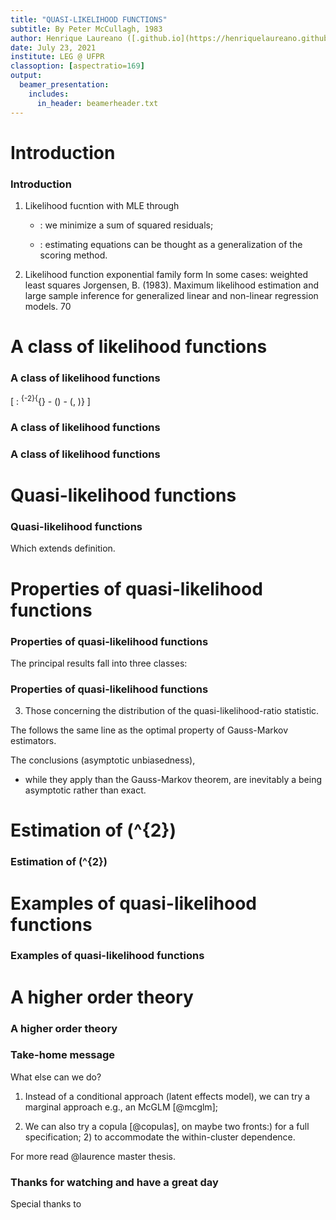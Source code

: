```yaml
---
title: "QUASI-LIKELIHOOD FUNCTIONS"
subtitle: By Peter McCullagh, 1983
author: Henrique Laureano ([.github.io](https://henriquelaureano.github.io))
date: July 23, 2021
institute: LEG @ UFPR
classoption: [aspectratio=169]
output:
  beamer_presentation:
    includes:
      in_header: beamerheader.txt
---
```


###

\begin{columns}
 \column{3cm}
  \includegraphics[height=3cm]{logo/mccullagh_old.jpg}
 \column{12cm}
  \includegraphics[height=4.5cm]{
   logo/quasi_likelihood_functions-cover.png}
\end{columns}

\bigskip
\begin{columns}
 \column{3cm}
  \includegraphics[height=3cm]{logo/mccullagh_now.jpg}
 \column{12cm}
  \begin{enumerate}
   \item Distinguished Professor\\
         in the Department of Statistics @ University of Chicago;
   \vspace{0.15cm}
   \item Completed his PhD at Imperial College London,\\
         supervised by David Cox and Anthony Atkinson;
   \vspace{0.15cm}
   \item Also at Imperial College London,\\
         was the PhD supervisor of Gauss Cordeiro.
  \end{enumerate}
\end{columns}

# Introduction

### Introduction

\vspace{-0.1cm}
1. Likelihood fucntion with \textbf{exponential family form}\newline
   \hspace*{0.5cm}\rotatebox[origin=c]{180}{$\Lsh$}
   MLE through \textbf{weighted least squares}

   - \textbf{variance (assumed) constant}:
     we minimize a sum of squared residuals;
   
   - \textbf{variance not constant}:\newline
     estimating equations can be thought as a generalization of the
     scoring method.

2. Likelihood function \textcolor{AlertOrange}{without} exponential
   family form\newline
   \hspace*{0.5cm}\rotatebox[origin=c]{180}{$\Lsh$}
   In some cases: weighted least squares\newline
   \hspace*{1cm}\rotatebox[origin=c]{180}{$\Lsh$}
   Jorgensen, B. (1983). Maximum likelihood estimation and large sample
                         \newline
                         \hspace*{5.05cm}
                         inference for generalized linear and non-linear
                         \newline
                         \hspace*{5.05cm}
                         regression models. \textit{Biometrika} 70

\vspace{-0.1cm}
\begin{minipage}{14cm}
\begin{block}{Paper purposes}
 \begin{enumerate}
  \item Maximize the likelihood function through weighted least squares
        \newline
        \hspace*{.5cm}\rotatebox[origin=c]{180}{$\Lsh$}
        In which class of problems;
  \item Weighted least squares under 2nd moment assumptions
        (\textbf{quasi-likelihood}).
 \end{enumerate}
\end{block}
\end{minipage}

# A class of likelihood functions

### A class of likelihood functions

\[
 \text{Log likelihood written in the form}: \qquad
 \sigma^{-2}\{\mathbf{y}^{\top}\bm{\theta} -
              \mathbf{b}(\bm{\theta}) - \mathbf{c}(\mathbf{y}, \sigma)\}
\]

\begin{center}
 \begin{minipage}{12.25cm}
  \begin{block}{The first two cumulants}
   By differentiating it and assuming that the support does not depend
   on \(\bm{\theta}\)\newline
   \hspace*{.5cm}\rotatebox[origin=c]{180}{$\Lsh$}
   \(E(\mathbf{Y}) = \bm{\mu} = {\mathbf{b}}'(\bm{\theta})\) and
   \(\text{Cov}(\mathbf{Y}) = \sigma^{2}{\mathbf{b}}''(\bm{\theta})
                            = \sigma^{2}\mathbf{V}(\bm{\mu})\).
  \end{block}
 \end{minipage}
\end{center}

\bigskip
\begin{description}
 \item[In fact,] the \(r\)th order cumulants of \(\mathbf{Y}\) are given
                by \(\kappa_{r} = \sigma^{2r-2}
                                  \mathbf{b}^{(r)}(\bm{\theta})\).
\end{description}

\bigskip
\begin{enumerate}
 \item The first two cumulants describe the random component of the
       model;
 \item However, in applications it is usually the systematic or
       nonrandom variation that is of primary importance\newline
       \hspace*{0.5cm}\rotatebox[origin=c]{180}{$\Lsh$}
       \(E(\mathbf{Y}) = \bm{\mu} = \bm{\mu}(\bm{\beta})\) or
       \(E\{(\mathbf{h}(\mathbf{Y}))\} = \bm{\psi}(\bm{\beta})\)
       (implicitly involving \(\sigma^{2}\)).
\end{enumerate}

### A class of likelihood functions

\begin{description}
 \item[If \(\sigma^{2}\) is known,] log-likelihood is an exponential
                                    family
  \vspace{0.15cm}\newline
  \hspace*{0.5cm}\rotatebox[origin=c]{180}{$\Lsh$}
  variance and all higher order cumulants of \(\mathbf{Y}\) are\newline
  \hspace*{0.82cm}functions of the mean vector alone
  \vspace{0.15cm}\newline
  \hspace*{1cm}\rotatebox[origin=c]{180}{$\Lsh$}
  exponential, Poisson, multinomial, noncentral hypergeometric\newline
  \hspace*{1.31cm}and partial likelihoods (survival analysis)
  \vspace{0.15cm}\newline
  \hspace*{1.5cm}\rotatebox[origin=c]{180}{$\Lsh$}
  MLE of \(\bm{\beta}\) through weighted least squares\newline
  \hspace*{2cm}\rotatebox[origin=c]{180}{$\Lsh$}
  \(\bm{\mu}\) and \(\sigma^{2}\) are orthogonal\newline
  \hspace*{2.5cm}\rotatebox[origin=c]{180}{$\Lsh$}
  \(\bm{\beta}\) and \(\sigma^{2}\) also orthogonal;
 \bigskip
 \item[If \(\sigma^{2}\) is unknown,] log-likelihood is
          \textcolor{AlertOrange}{not generally} an exponential
          family\newline
          \hspace*{0.5cm}\rotatebox[origin=c]{180}{$\Lsh$}
          However, MLE of \(\bm{\beta}\) still through weighted least
          squares\newline
          \hspace*{1cm}\rotatebox[origin=c]{180}{$\Lsh$}
          \textcolor{UniBlue}{If}
          \(E(\mathbf{Y})\) does not involve \(\sigma^{2}\).
\end{description}

### A class of likelihood functions

\vspace{-0.25cm}
\begin{minipage}{13cm}
 \begin{block}{Least square equations}
  \[
   \def\hat{\mathaccent "705E\relax}
   \mathbf{D}^{\top}\mathbf{V}^{-}
   \{\mathbf{y} - \bm{\mu}(\hat{\bm{\beta}})\} = \mathbf{0}, \qquad
   \text{for the parameters in} \quad
   E(\mathbf{Y}) = \bm{\mu}(\bm{\beta})
  \]
  \begin{multicols}{2}
   \begin{itemize}
    \item \(\mathbf{D} = d\bm{\mu}/d\bm{\beta}, \quad N \times p\);
    \item \(\mathbf{V}^{-}\) is a generalized inverse of \(\mathbf{V}\).
   \end{itemize}
  \end{multicols}
  \vspace{-0.15cm}
  Why its name?
  \vspace{0.15cm}
  \begin{enumerate}
   \item \textbf{Geometrical interpretation}:
         projections of the residual vector
         \(\def\hat{\mathaccent "705E\relax}
           \mathbf{y} - \bm{\mu}(\hat{\bm{\beta}}_{0})\) on to the
         tangent space of the solution locus \(\bm{\mu}(\bm{\beta})\);
   \vspace{0.15cm}
   \item These equations \textbf{do not} depend on \(\sigma^{2}\).
  \end{enumerate}
 \end{block}
\end{minipage}

\vspace{-0.1cm}
\begin{center}
 \begin{minipage}{12cm}
  \begin{block}{Newton-Raphson method}
   We replace the second derivative matrix by its expected value,
   \(\mathbf{D}^{\top}\mathbf{V}^{-}\mathbf{D}\)
   \[
    \def\hat{\mathaccent "705E\relax}
    \hat{\bm{\beta}}_{1} - \hat{\bm{\beta}}_{0} =
    (\mathbf{D}^{\top}\mathbf{V}^{-}\mathbf{D})^{-1}
    \mathbf{D}^{\top}\mathbf{V}^{-}(\mathbf{y} - \hat{\bm{\mu}}_{0}).
   \]
  \end{block}
 \end{minipage}
\end{center}

# Quasi-likelihood functions

### Quasi-likelihood functions

\begin{minipage}{14.5cm}
 \begin{block}{Reversing the natural order of assumptions}
  \begin{enumerate}
   \item Instead of taking the log-likelihood to be of the exponential
         family form and \textcolor{AlertOrange}{then} deriving its
         moments;
          
   \vspace{0.15cm}
   \item We begin with the moments and \textcolor{AlertOrange}{then}
         attempt to reconstruct the log-likelihood.
  \end{enumerate}
  \vspace{0.3cm}
  \[
   \text{The reconstituted function is called a
   \textbf{quasi-likelihood}}.
  \]
 \end{block}
\end{minipage}

\vspace{0.15cm}
\begin{columns}
\column{9cm}
The log-quasi-likelihood, function of \(\bm{\mu}\),\newline
is given by the system of partial differential equations
\column{6cm}
\begin{block}{}
 \[
  \frac{\partial \ell(\bm{\mu}; \mathbf{y})}{\partial \bm{\mu}} =
  \mathbf{V}^{-}(\bm{\mu})(\mathbf{y} - \bm{\mu}).
 \]
\end{block}
\end{columns}

Which extends \textbf{Wedderburn's (1974)} definition.

\begin{enumerate}
 \item We get \(\def\hat{\mathaccent "705E\relax} \hat{\bm{\beta}}\)
       from \(\def\hat{\mathaccent "705E\relax}
              \mathbf{D}^{\top}\mathbf{V}^{-}
              \{\mathbf{y} - \bm{\mu}(\hat{\bm{\beta}})\} = \mathbf{0}\)
       (\textbf{generalized least squares equations});
 \item There is no guarantee that
       \(\def\hat{\mathaccent "705E\relax} \hat{\bm{\beta}}\)
       is the MLE.
\end{enumerate}

# Properties of quasi-likelihood functions

### Properties of quasi-likelihood functions

\vspace{-0.15cm}
\begin{minipage}{13.5cm}
 \textit{Very similar to those of ordinary likelihoods
  \textcolor{AlertOrange}{except} that the nuisance parameter,
  \(\sigma^{2}\), when unknown, is treated separately from
  \(\bm{\beta}\) and is not estimated by weighted least squares.
}
\end{minipage}

\vspace{0.15cm}
The principal results fall into three classes:

\begin{enumerate}
 \item Those concerning the score function
       \(\mathbf{U}_{\beta} = \partial\ell / \partial\bm{\beta}\);
  \begin{block}{}
   \vspace{-0.5cm}
   \[
    \mathbf{U}_{\beta} =
    \mathbf{D}^{\top}\mathbf{V}^{-}(\mathbf{Y} - \bm{\mu}(\bm{\beta}))
    \quad \text{has zero mean and covariance matrix} \quad
    \sigma^{2}\mathbf{i}_{\beta} =
    \sigma^{2}\mathbf{D}^{\top}\mathbf{V}^{-}\mathbf{D}
   \]
  \end{block}
  \vspace{-0.15cm}
  where \(\mathbf{i}_{\beta}\) is the expected second derivative matrix
  of \(\ell(\bm{\mu}(\bm{\beta});\mathbf{Y})\).
  
 \vspace{0.15cm}
 \item Those concerning the estimator
       \(\def\hat{\mathaccent "705E\relax} \hat{\bm{\beta}}\);
  \begin{block}{}
   \vspace{-0.15cm}
   \[
    \def\hat{\mathaccent "705E\relax}
    \text{There exists a}~\hat{\bm{\beta}}~\text{satisfying}~
    \hat{\bm{\beta}} - \bm{\beta} =
    \mathbf{I}_{\beta^{\ast}}^{-1}\mathbf{U}_{\beta} \quad
    \text{(minimum asymptotic variance)}
   \]
  \end{block}
  \vspace{-0.15cm}
  where \(\mathbf{I}_{\beta}\) is the observed matrix of second
  derivatives\newline
  and \(\bm{\beta}^{\ast}\) is a point lying on the line segment joining
  \(\def\hat{\mathaccent "705E\relax}
    \hat{\bm{\beta}}~\text{and}~\bm{\beta}\).
\end{enumerate}

### Properties of quasi-likelihood functions

3. Those concerning the distribution of the quasi-likelihood-ratio
   statistic.
\begin{block}{}
 \vspace{-0.15cm}
 \[
  \def\hat{\mathaccent "705E\relax}
  2\ell(\hat{\bm{\beta}}; \mathbf{Y}) - 2\ell(\bm{\beta}; \mathbf{Y}) =
  \mathbf{U}_{\beta}^{\top}\mathbf{i}_{\beta}^{-1}\mathbf{U}_{\beta} +
  O_{p}(N^{-1/2}) \quad
  \text{is asymptotically} \quad \sigma^{2}\chi_{p}^{2}
 \]
\end{block}

The \textbf{asymptotic optimality} follows the same line\newline
as the optimal property of Gauss-Markov estimators.

The conclusions (asymptotic unbiasedness),

+ while they apply \textcolor{AlertOrange}{more widely} than the
  Gauss-Markov theorem,\newline
  are inevitably a \textcolor{AlertOrange}{little weaker} being
  asymptotic rather than exact.

# Estimation of \(\sigma^{2}\)

### Estimation of \(\sigma^{2}\)

# Examples of quasi-likelihood functions

### Examples of quasi-likelihood functions

# A higher order theory

### A higher order theory

### Take-home message

\vspace{-0.55cm}
\begin{minipage}{13cm}
 \begin{block}{}
  \textbf{The complete model works}. It's not magnificent, but it works.
  \vspace{0.2cm}
  \begin{enumerate}
   \item It works better in the high CIF scenarios;
   \vspace{0.15cm}
   \item As expected, as the sample size increases the results get
         better;
   \vspace{0.15cm}
   \item We do not see any considerable performance difference between
         cluster/family sizes;
   \vspace{0.15cm}
   \item Satisfactory full likelihood analysis under the maximum
         likelihood estimation framework (the estimates bias-variance
         could be smaller).
   \end{enumerate}
 \end{block}
\end{minipage}
\vspace{0.1cm}
What else can we do?

1. Instead of a conditional approach (latent effects model),\newline
   we can try a marginal approach e.g., an McGLM [@mcglm];

2. We can also try a copula [@copulas], on maybe two fronts:\newline 1)
   for a full specification; 2) to accommodate the within-cluster
   dependence.

\includegraphics[height=0.5cm]{logo/book.png}
For more read @laurence master thesis.

### Thanks for watching and have a great day

\vspace{0.5cm}
Special thanks to

\bigskip
\begin{columns}
 \column{1.5cm}
  \centering\includegraphics{logo/ppgmne-logo.png}
 \column{13.75cm}
  {\large \textbf{PPGMNE}}\newline
  Programa de Pós-Graduação em\newline
  Métodos Numéricos em Engenharia
\end{columns}

\bigskip
\begin{columns}
 \column{2cm}
  \includegraphics[height=2cm]{logo/capes.jpg}
 \column{3cm}
  \includegraphics[height=2cm]{logo/ufpr.png}
 \column{4.5cm}
  Joint work with
  \vspace{0.2cm}\newline
  Wagner H. Bonat\newline
  \url{http://leg.ufpr.br/~wagner}
 \column{4.75cm}
  \textcolor{white}{Joint work with}
  \vspace{0.2cm}\newline
  Paulo Justiniano Ribeiro Jr.\newline
  \url{http://leg.ufpr.br/~paulojus}
\end{columns}

\vspace{1.5cm}
\begin{columns}
 \column{10cm}
 \column{5cm}
  \includegraphics[height=0.3cm,angle=90]{../../laurence.jpg}
  \hspace{0.05cm}
  \href{https://henriquelaureano.github.io}{henriquelaureano.github.io}
\end{columns}
